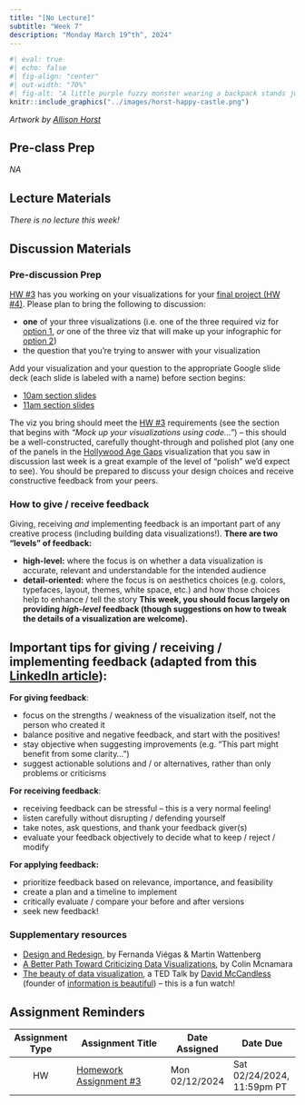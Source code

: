 ```yaml
---
title: "[No Lecture]"
subtitle: "Week 7"
description: "Monday March 19^th^, 2024"
---
```


```r
#| eval: true 
#| echo: false
#| fig-align: "center"
#| out-width: "70%" 
#| fig-alt: "A little purple fuzzy monster wearing a backpack stands just before a drawbridge, leading to a castle covered in flowers and confetti, with flags that say 'R' and 'Hi Friend!' flapping in the wind. A crow wearing a party hat is perched on a welome sign the start of the bridge and says 'SQUAAWK YOU CAN DO IT!'. A green fuzzy monster with a party hat stands on the opposite end of the bridge, in front of the castle, with it's arms outstretched."
knitr::include_graphics("../images/horst-happy-castle.png")
```

:::{.gray-text .center-text}
*Artwork by [Allison Horst](https://allisonhorst.com/)*
:::

## Pre-class Prep

*NA* 

## Lecture Materials 

*There is no lecture this week!*

## Discussion Materials

### Pre-discussion Prep

[HW #3](../assignments/HW3.qmd) has you working on your visualizations for your [final project (HW #4)](../assignments/HW4.qmd). Please plan to bring the following to discussion:

- **one** of your three visualizations (i.e. one of the three required viz for [option 1](../assignments/HW4.qmd#option-1), *or* one of the three viz that will make up your infographic for [option 2](../assignments/HW4.qmd#option-1#option-2))  
- the question that you’re trying to answer with your visualization

Add your visualization and your question to the appropriate Google slide deck (each slide is labeled with a name) before section begins:

- [10am section slides](https://docs.google.com/presentation/d/1sDdgujrlVPwy44YIlbhKj-tdENu1nzI_d9jOLM05Ptg/edit#slide=id.p)
- [11am section slides](https://docs.google.com/presentation/d/15B3Yn0QLdNlLdLSNwzmuqDkXACeBQKkZq_uWk2l7WHI/edit#slide=id.p)

The viz you bring should meet the [HW #3](https://samanthacsik.github.io/EDS-240-data-viz/assignments/HW3.html) requirements (see the section that begins with *"Mock up your visualizations using code..."*) -- this should be a well-constructed, carefully thought-through and polished plot (any one of the panels in the [Hollywood Age Gaps](https://docs.google.com/presentation/d/10tk6XawtK0GD-XU4VCkupTOBK4tFW0JamKUeufiqlL0/edit#slide=id.g2b861b4d8eb_0_63) visualization that you saw in discussion last week is a great example of the level of “polish” we’d expect to see). You should be prepared to discuss your design choices and receive constructive feedback from your peers.

### How to give / receive feedback

Giving, receiving *and* implementing feedback is an important part of any creative process (including building data visualizations!). **There are two "levels" of feedback:**

- **high-level:** where the focus is on whether a data visualization is accurate, relevant and understandable for the intended audience
- **detail-oriented:** where the focus is on aesthetics choices (e.g. colors, typefaces, layout, themes, white space, etc.) and how those choices help to enhance / tell the story 
[**This week, you should focus largely on providing *high-level* feedback (though suggestions on how to tweak the details of a visualization are welcome).**]{.teal-text}

::: {.callout-tip collapse=true}
## Important tips for giving / receiving / implementing feedback (adapted from this [LinkedIn article](https://www.linkedin.com/advice/0/how-do-you-improve-your-data-visualizations-feedback)):

**For giving feedback**:

- focus on the strengths / weakness of the visualization itself, not the person who created it
- balance positive and negative feedback, and start with the positives! 
- stay objective when suggesting improvements (e.g. "This part might benefit from some clarity...") 
- suggest actionable solutions and / or alternatives, rather than only problems or criticisms 

**For receiving feedback**:

- receiving feedback can be stressful -- this is a very normal feeling!
- listen carefully without disrupting / defending yourself
- take notes, ask questions, and thank your feedback giver(s)
- evaluate your feedback objectively to decide what to keep / reject / modify

**For applying feedback:**

- prioritize feedback based on relevance, importance, and feasibility
- create a plan and a timeline to implement 
- critically evaluate / compare your before and after versions
- seek new feedback!
:::

### Supplementary resources

- [Design and Redesign](https://medium.com/@hint_fm/design-and-redesign-4ab77206cf9), by Fernanda Viégas & Martin Wattenberg
- [A Better Path Toward Criticizing Data Visualizations](https://policyviz.com/2023/02/01/a-better-path-toward-criticizing-data-visualization/), by Colin Mcnamara
- [The beauty of data visualization](https://www.ted.com/talks/david_mccandless_the_beauty_of_data_visualization?referrer=playlist-making_sense_of_too_much_data), a TED Talk by [David McCandless](https://davidmccandless.com/) (founder of [information is beautiful](https://informationisbeautiful.net/)) -- this is a fun watch!

## Assignment Reminders

<!-- | Assignment Type | Assignment Title       | Date Assigned  | Date Due                   | -->
<!-- |:---------------:|------------------------|----------------|----------------------------| -->
<!-- | HW              | Homework Assignment #3 | Mon 02/12/2024 | Sat 02/24/2024, 11:59pm PT | -->

| Assignment Type | Assignment Title                                                 | Date Assigned  | Date Due        |
|:---------------:|-------------------------------------------------------|----------------|----------------------------|
| HW              | [Homework Assignment #3](../assignments/HW3.qmd)      | Mon 02/12/2024 | Sat 02/24/2024, 11:59pm PT |
